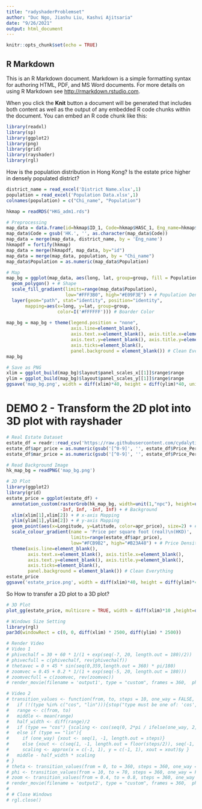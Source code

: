 ```yaml
---
title: "radyshaderProblemset"
author: "Duc Ngo, Jiashu Liu, Kashvi Ajitsaria"
date: "9/26/2021"
output: html_document
---
```


```r
knitr::opts_chunk$set(echo = TRUE)
```

## R Markdown

This is an R Markdown document. Markdown is a simple formatting syntax for authoring HTML, PDF, and MS Word documents. For more details on using R Markdown see <http://rmarkdown.rstudio.com>.

When you click the **Knit** button a document will be generated that includes both content as well as the output of any embedded R code chunks within the document. You can embed an R code chunk like this:

```r
library(readxl)
library(sp)
library(ggplot2)
library(png)
library(grid)
library(rayshader)
library(rgl)
```
How is the population distribution in Hong Kong? Is the estate price higher in densely populated district?

```r
district_name = read_excel('District Name.xlsx',1)
population = read_excel('Population Data.xlsx',1)
colnames(population) = c("Chi_name", "Population")

hkmap = readRDS("HKG_adm1.rds")
```

```r
# Preprocessing
map_data = data.frame(id=hkmap$ID_1, Code=hkmap$HASC_1, Eng_name=hkmap$NAME_1)
map_data$Code = gsub('HK.', '', as.character(map_data$Code))
map_data = merge(map_data, district_name, by = 'Eng_name')
hkmapdf = fortify(hkmap)
map_data = merge(hkmapdf, map_data, by="id")
map_data = merge(map_data, population, by = "Chi_name")
map_data$Population = as.numeric(map_data$Population)
```


```r
# Map
map_bg = ggplot(map_data, aes(long, lat, group=group, fill = Population)) +
  geom_polygon() + # Shape
  scale_fill_gradient(limits=range(map_data$Population), 
                      low="#FFF3B0", high="#E09F3E") + # Population Density Color
  layer(geom="path", stat="identity", position="identity", 
       mapping=aes(x=long, y=lat, group=group, 
                   color=I('#FFFFFF'))) # Boarder Color
  
map_bg = map_bg + theme(legend.position = "none", 
                        axis.line=element_blank(), 
                        axis.text.x=element_blank(), axis.title.x=element_blank(),
                        axis.text.y=element_blank(), axis.title.y=element_blank(),
                        axis.ticks=element_blank(), 
                        panel.background = element_blank()) # Clean Everything
map_bg
```

```r
# Save as PNG
xlim = ggplot_build(map_bg)$layout$panel_scales_x[[1]]$range$range
ylim = ggplot_build(map_bg)$layout$panel_scales_y[[1]]$range$range
ggsave('map_bg.png', width = diff(xlim)*40, height = diff(ylim)*40, units = "cm")
```

# DEMO 2 - Transform the 2D plot into 3D plot with rayshader

```r
# Real Estate Dataset
estate_df = readr::read_csv('https://raw.githubusercontent.com/cydalytics/HK_Properties_Price_Distribution/master/real_estate_master_df.csv')
estate_df$apr_price = as.numeric(gsub('[^0-9]', '', estate_df$Price_Per_SqFeet_Apr2020))
estate_df$mar_price = as.numeric(gsub('[^0-9]', '', estate_df$Price_Per_SqFeet_Mar2020))
```

```r
# Read Background Image
hk_map_bg = readPNG('map_bg.png')
```

```r
# 2D Plot
library(ggplot2)
library(grid)
estate_price = ggplot(estate_df) + 
  annotation_custom(rasterGrob(hk_map_bg, width=unit(1,"npc"), height=unit(1,"npc")), 
                    -Inf, Inf, -Inf, Inf) + # Background
  xlim(xlim[1],xlim[2]) + # x-axis Mapping
  ylim(ylim[1],ylim[2]) + # y-axis Mapping
  geom_point(aes(x=Longitude, y=Latitude, color=apr_price), size=2) + # Points
  scale_colour_gradient(name = 'Price per square foot (real)\n(HKD)', 
                        limits=range(estate_df$apr_price), 
                        low="#FCB9B2", high="#B23A48") + # Price Density Color
  theme(axis.line=element_blank(), 
        axis.text.x=element_blank(), axis.title.x=element_blank(),
        axis.text.y=element_blank(), axis.title.y=element_blank(),
        axis.ticks=element_blank(), 
        panel.background = element_blank()) # Clean Everything
estate_price
ggsave('estate_price.png', width = diff(xlim)*40, height = diff(ylim)*40, units = "cm")
```
So How to transfer a 2D plot to a 3D plot?

```r
# 3D Plot
plot_gg(estate_price, multicore = TRUE, width = diff(xlim)*10 ,height=diff(ylim)*10, fov = 70, scale = 300)
```


```r
# Windows Size Setting
library(rgl)
par3d(windowRect = c(0, 0, diff(xlim) * 2500, diff(ylim) * 2500))
```

```r
# Render Video
# Video 1
# phivechalf = 30 + 60 * 1/(1 + exp(seq(-7, 20, length.out = 180)/2))
# phivecfull = c(phivechalf, rev(phivechalf))
# thetavec = 0 + 45 * sin(seq(0,359,length.out = 360) * pi/180)
# zoomvec = 0.45 + 0.2 * 1/(1 + exp(seq(-5, 20, length.out = 180)))
# zoomvecfull = c(zoomvec, rev(zoomvec))
# render_movie(filename = 'output1', type = "custom", frames = 360,  phi = phivecfull, zoom = zoomvecfull, theta = thetavec)
```


```r
# Video 2
# transition_values <- function(from, to, steps = 10, one_way = FALSE, type = "cos") {
#   if (!(type %in% c("cos", "lin"))){stop("type must be one of: 'cos', 'lin'")}
#   range <- c(from, to)
#   middle <- mean(range)
#   half_width <- diff(range)/2
#   if (type == "cos") {scaling <- cos(seq(0, 2*pi / ifelse(one_way, 2, 1), length.out = steps))}
#   else if (type == "lin"){
#     if (one_way) {xout <- seq(1, -1, length.out = steps)} 
#     else {xout <- c(seq(1, -1, length.out = floor(steps/2)), seq(-1, 1, length.out = ceiling(steps/2)))}
#     scaling <- approx(x = c(-1, 1), y = c(-1, 1), xout = xout)$y }
#   middle - half_width * scaling
# }
# theta <- transition_values(from = 0, to = 360, steps = 360, one_way = TRUE, type = "lin")
# phi <- transition_values(from = 10, to = 70, steps = 360, one_way = FALSE, type = "cos")
# zoom <- transition_values(from = 0.4, to = 0.8, steps = 360, one_way = FALSE, type = "cos")
# render_movie(filename = 'output2', type = "custom", frames = 360,  phi = phi, zoom = zoom, theta = theta)
# 
# # Close Windows
# rgl.close()
```

